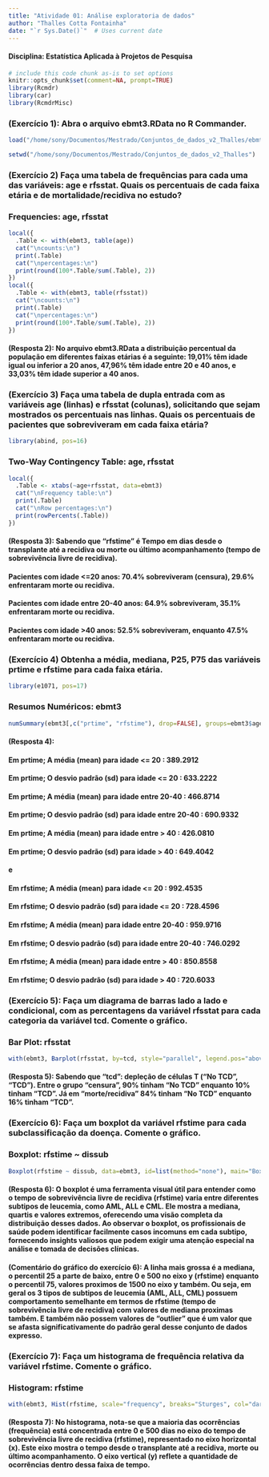 ```yaml
---
title: "Atividade 01: Análise exploratoria de dados"
author: "Thalles Cotta Fontainha"
date: "`r Sys.Date()`"  # Uses current date
---
```

#### Disciplina: Estatística Aplicada à Projetos de Pesquisa

<!-- 
You can edit this R Markdown document, for example to explain what you're
doing and to draw conclusions from your data analysis. 

Auto-generated section titles, typically preceded by ###, can also be edited. 

It's generally not a good idea to edit the R code that the R Commander writes, 
but you can freely edit between (not within) R "code blocks." Each R code
block starts with ```{r} and ends with ```.
-->


```r
# include this code chunk as-is to set options
knitr::opts_chunk$set(comment=NA, prompt=TRUE)
library(Rcmdr)
library(car)
library(RcmdrMisc)
```

### (Exercício 1): Abra o arquivo ebmt3.RData no R Commander.

```r
load("/home/sony/Documentos/Mestrado/Conjuntos_de_dados_v2_Thalles/ebmt3.RData")
```


```r
setwd("/home/sony/Documentos/Mestrado/Conjuntos_de_dados_v2_Thalles")
```





### (Exercício 2) Faça uma tabela de frequências para cada uma das variáveis: age e rfsstat. Quais os percentuais de cada faixa etária e de mortalidade/recidiva no estudo?

### Frequencies: age, rfsstat
```r
local({
  .Table <- with(ebmt3, table(age))
  cat("\ncounts:\n")
  print(.Table)
  cat("\npercentages:\n")
  print(round(100*.Table/sum(.Table), 2))
})
local({
  .Table <- with(ebmt3, table(rfsstat))
  cat("\ncounts:\n")
  print(.Table)
  cat("\npercentages:\n")
  print(round(100*.Table/sum(.Table), 2))
})
```

#### (Resposta 2): No arquivo ebmt3.RData a distribuição percentual da população em diferentes faixas etárias é a seguinte: 19,01% têm idade igual ou inferior a 20 anos, 47,96% têm idade entre 20 e 40 anos, e 33,03% têm idade superior a 40 anos.


### (Exercício 3) Faça uma tabela de dupla entrada com as variáveis age (linhas) e rfsstat (colunas), solicitando que sejam mostrados os percentuais nas linhas. Quais os percentuais de pacientes que sobreviveram em cada faixa etária? 



```r
library(abind, pos=16)
```



### Two-Way Contingency Table: age, rfsstat
```r
local({
  .Table <- xtabs(~age+rfsstat, data=ebmt3)
  cat("\nFrequency table:\n")
  print(.Table)
  cat("\nRow percentages:\n")
  print(rowPercents(.Table))
})
```

#### (Resposta 3): Sabendo que "rfstime" é Tempo em dias desde o transplante até a recidiva ou morte ou último acompanhamento (tempo de sobrevivência livre de recidiva). 
#### Pacientes com idade <=20 anos: 70.4% sobreviveram (censura), 29.6% enfrentaram morte ou recidiva.
#### Pacientes com idade entre 20-40 anos: 64.9% sobreviveram, 35.1% enfrentaram morte ou recidiva.
#### Pacientes com idade >40 anos: 52.5% sobreviveram, enquanto 47.5% enfrentaram morte ou recidiva.


### (Exercício 4) Obtenha a média, mediana, P25, P75 das variáveis prtime e rfstime para cada faixa etária.

```r
library(e1071, pos=17)
```

### Resumos Numéricos: ebmt3
```r
numSummary(ebmt3[,c("prtime", "rfstime"), drop=FALSE], groups=ebmt3$age, statistics=c("mean", "sd", "IQR", "quantiles"), quantiles=c(.25,.75))
```

#### (Resposta 4): 
#### Em prtime; A média (mean) para idade <= 20 : 389.2912  
#### Em prtime; O desvio padrão (sd) para idade <= 20 : 633.2222  
#### Em prtime; A média (mean) para idade entre 20-40 : 466.8714  
#### Em prtime; O desvio padrão (sd) para idade entre 20-40 : 690.9332  
#### Em prtime; A média (mean) para idade entre > 40 : 426.0810  
#### Em prtime; O desvio padrão (sd) para idade > 40 : 649.4042  
#### e  
#### Em rfstime; A média (mean) para idade <= 20 : 992.4535  
#### Em rfstime; O desvio padrão (sd) para idade <= 20 : 728.4596  
#### Em rfstime; A média (mean) para idade entre 20-40 : 959.9716  
#### Em rfstime; O desvio padrão (sd) para idade entre 20-40 : 746.0292  
#### Em rfstime; A média (mean) para idade entre > 40 : 850.8558  
#### Em rfstime; O desvio padrão (sd) para idade > 40 : 720.6033  



### (Exercício 5): Faça um diagrama de barras lado a lado e condicional, com as percentagens da variável rfsstat para cada categoria da variável tcd. Comente o gráfico.


### Bar Plot: rfsstat
```r
with(ebmt3, Barplot(rfsstat, by=tcd, style="parallel", legend.pos="above", xlab="rfsstat", ylab="Percent", main="Exercicio 5", scale="percent", label.bars=TRUE))
```


#### (Resposta 5): Sabendo que "tcd": depleção de células T ("No TCD", "TCD"). Entre o grupo "censura", 90% tinham "No TCD" enquanto 10% tinham "TCD". Já em "morte/recidiva" 84% tinham "No TCD" enquanto 16% tinham "TCD".


### (Exercício 6): Faça um boxplot da variável rfstime para cada subclassificação da doença. Comente o gráfico.

### Boxplot: rfstime ~ dissub
```r
Boxplot(rfstime ~ dissub, data=ebmt3, id=list(method="none"), main="Boxplot do Exercício 6")
```


#### (Resposta 6): O boxplot é uma ferramenta visual útil para entender como o tempo de sobrevivência livre de recidiva (rfstime) varia entre diferentes subtipos de leucemia, como AML, ALL e CML. Ele mostra a mediana, quartis e valores extremos, oferecendo uma visão completa da distribuição desses dados. Ao observar o boxplot, os profissionais de saúde podem identificar facilmente casos incomuns em cada subtipo, fornecendo insights valiosos que podem exigir uma atenção especial na análise e tomada de decisões clínicas.

#### (Comentário do gráfico do exercício 6): A linha mais grossa é a mediana, o percentil 25 a parte de baixo, entre 0 e 500 no eixo y (rfstime) enquanto o percentil 75, valores proximos de 1500 no eixo y também. Ou seja, em geral os 3 tipos de subtipos de leucemia (AML, ALL, CML) possuem comportamento semelhante em termos de rfstime (tempo de sobrevivência livre de recidiva) com valores de mediana proximas também. E também não possem valores de "outlier" que é um valor que se afasta significativamente do padrão geral desse conjunto de dados expresso.


### (Exercício 7): Faça um histograma de frequência relativa da variável rfstime. Comente o gráfico.


### Histogram: rfstime
```r
with(ebmt3, Hist(rfstime, scale="frequency", breaks="Sturges", col="darkgray", main="Histograma de frequência relativa da variável rfstime"))
```


#### (Resposta 7): No histograma, nota-se que a maioria das ocorrências (frequência) está concentrada entre 0 e 500 dias no eixo do tempo de sobrevivência livre de recidiva (rfstime), representado no eixo horizontal (x). Este eixo mostra o tempo desde o transplante até a recidiva, morte ou último acompanhamento. O eixo vertical (y) reflete a quantidade de ocorrências dentro dessa faixa de tempo. 

